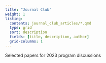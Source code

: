 ```yaml
---
title: "Journal Club"
weight: 1
listing:
  contents: journal_club_articles/*.qmd
  type: grid
  sort: description
  fields: [title, description, author]
  grid-columns: 1
---
```


Selected papers for 2023 program discussions
